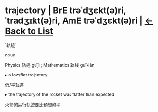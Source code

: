 = trajectory | BrE trəˈdʒɛkt(ə)ri,ˈtradʒɪkt(ə)ri, AmE trəˈdʒɛkt(ə)ri | [[/wordsi|<-Back to List]] =
`轨迹`

noun

Physics 轨迹 guǐjì ; Mathematics 轨线 guǐxiàn

▸ a low/flat trajectory

低/平轨迹

▸ the trajectory of the rocket was flatter than expected

火箭的运行轨迹要比预想的平

